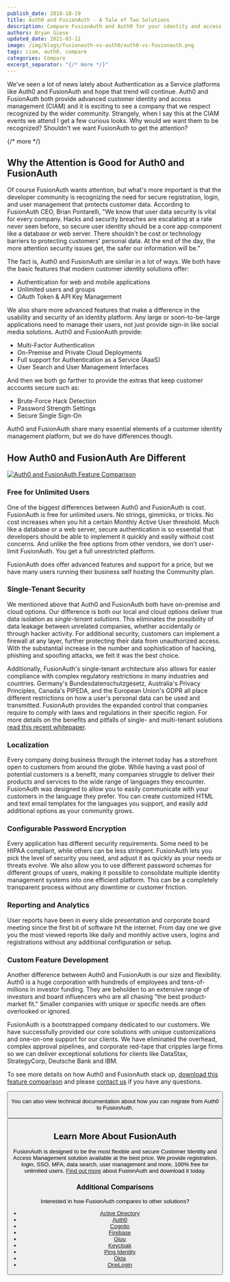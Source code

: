 ```yaml
---
publish_date: 2018-10-19 
title: Auth0 and FusionAuth - A Tale of Two Solutions
description: Compare FusionAuth and Auth0 for your identity and access management solution.
authors: Bryan Giese
updated_date: 2021-03-11
image: /img/blogs/fusionauth-vs-auth0/auth0-vs-fusionauth.png
tags: ciam, auth0, compare
categories: Compare
excerpt_separator: "{/* more */}"
---
```


We've seen a lot of news lately about Authentication as a Service platforms like Auth0 and FusionAuth and hope that trend will continue. Auth0 and FusionAuth both provide advanced customer identity and access management (CIAM) and it is exciting to see a company that we respect recognized by the wider community. Strangely, when I say this at the CIAM events we attend I get a few curious looks. Why would we want them to be recognized? Shouldn't we want FusionAuth to get the attention?

{/* more */}

## Why the Attention is Good for Auth0 and FusionAuth

Of course FusionAuth wants attention, but what's more important is that the developer community is recognizing the need for secure registration, login, and user management that protects customer data. According to FusionAuth CEO, Brian Pontarelli, "We know that user data security is vital for every company. Hacks and security breaches are escalating at a rate never seen before, so secure user identity should be a core app component like a database or web server. There shouldn't be cost or technology barriers to protecting customers' personal data. At the end of the day, the more attention security issues get, the safer our information will be."

The fact is, Auth0 and FusionAuth are similar in a lot of ways. We both have the basic features that modern customer identity solutions offer:
* Authentication for web and mobile applications
* Unlimited users and groups
* OAuth Token & API Key Management

We also share more advanced features that make a difference in the usability and security of an identity platform. Any large or soon-to-be-large applications need to manage their users, not just provide sign-in like social media solutions. Auth0 and FusionAuth provide:
* Multi-Factor Authentication
* On-Premise and Private Cloud Deployments
* Full support for Authentication as a Service (AaaS)
* User Search and User Management Interfaces

And then we both go farther to provide the extras that keep customer accounts secure such as:
* Brute-Force Hack Detection
* Password Strength Settings
* Secure Single Sign-On

Auth0 and FusionAuth share many essential elements of a customer identity management platform, but we do have differences though.

## How Auth0 and FusionAuth Are Different

[![Auth0 and FusionAuth Feature Comparison](/img/blogs/fusionauth-vs-auth0/download-full-auth0-comparison.png)](/resources/fusionauth-vs-auth0.pdf)

### Free for Unlimited Users
One of the biggest differences between Auth0 and FusionAuth is cost. FusionAuth is free for unlimited users. No strings, gimmicks, or tricks. No cost increases when you hit a certain Monthly Active User threshold. Much like a database or a web server, secure authentication is so essential that developers should be able to implement it quickly and easily without cost concerns. And unlike the free options from other vendors, we don't user-limit FusionAuth. You get a full unrestricted platform. 

FusionAuth does offer advanced features and support for a price, but we have many users running their business self hosting the Community plan.

### Single-Tenant Security
We mentioned above that Auth0 and FusionAuth both have on-premise and cloud options. Our difference is both our local and cloud options deliver true data isolation as *single-tenant solutions*. This eliminates the possibility of data leakage between unrelated companies, whether accidentally or through hacker activity. For additional security, customers can implement a firewall at any layer, further protecting their data from unauthorized access. With the substantial increase in the number and sophistication of hacking, phishing and spoofing attacks, we felt it was the best choice. 

Additionally, FusionAuth's single-tenant architecture also allows for easier compliance with complex regulatory restrictions in many industries and countries. Germany's Bundesdatenschutzgesetz, Australia's Privacy Principles, Canada's PIPEDA, and the European Union's GDPR all place different restrictions on how a user's personal data can be used and transmitted. FusionAuth provides the expanded control that companies require to comply with laws and regulations in their specific region. For more details on the benefits and pitfalls of single- and multi-tenant solutions [read this recent whitepaper](/articles/identity-basics/multi-tenancy-vs-single-tenant-idaas-solutions "Single- vs. Multi-Tenant Paper").

### Localization
Every company doing business through the internet today has a storefront open to customers from around the globe. While having a vast pool of potential customers is a benefit, many companies struggle to deliver their products and services to the wide range of languages they encounter. FusionAuth was designed to allow you to easily communicate with your customers in the language they prefer. You can create customized HTML and text email templates for the languages you support, and easily add additional options as your community grows.

### Configurable Password Encryption
Every application has different security requirements. Some need to be HIPAA compliant, while others can be less stringent. FusionAuth lets you pick the level of security you need, and adjust it as quickly as your needs or threats evolve. We also allow you to use different password schemas for different groups of users, making it possible to consolidate multiple identity management systems into one efficient platform. This can be a completely transparent process without any downtime or customer friction.

### Reporting and Analytics
User reports have been in every slide presentation and corporate board meeting since the first bit of software hit the internet. From day one we give you the most viewed reports like daily and monthly active users, logins and registrations without any additional configuration or setup.

### Custom Feature Development
Another difference between Auth0 and FusionAuth is our size and flexibility. Auth0 is a huge corporation with hundreds of employees and tens-of-millions in investor funding. They are beholden to an extensive range of investors and board influencers who are all chasing "the best product-market fit." Smaller companies with unique or specific needs are often overlooked or ignored.

FusionAuth is a bootstrapped company dedicated to our customers. We have successfully provided our core solutions with unique customizations and one-on-one support for our clients. We have eliminated the overhead, complex approval pipelines, and corporate red-tape that cripples large firms so we can deliver exceptional solutions for clients like DataStax, StrategyCorp, Deutsche Bank and IBM.

To see more details on how Auth0 and FusionAuth stack up, [download this feature comparison](/resources/fusionauth-vs-auth0.pdf "Auth0 and FusionAuth Feature Comparison") and please [contact us](/contact "Contact Us") if you have any questions.

<Button href="/resources/fusionauth-vs-auth0.pdf" label="Download the Auth0 and FusionAuth Feature Comparison" />

You can also view technical documentation about how you can migrate from Auth0 to FusionAuth.

<Button href="/docs/lifecycle/migrate-users/bulk/auth0" label="View the Auth0 Technical Migration Guide" />

## Learn More About FusionAuth
FusionAuth is designed to be the most flexible and secure Customer Identity and Access Management solution available at the best price. We provide registration, login, SSO, MFA, data search, user management and more, 100% free for unlimited users. [Find out more](/ "FusionAuth Home") about FusionAuth and download it today.

### Additional Comparisons

Interested in how FusionAuth compares to other solutions?
- [Active Directory](/blog/2018/09/14/active-directory-and-fusionauth-ciam-comparison "Active Directory and FusionAuth")
- [Auth0](/blog/2018/10/19/auth0-and-fusionauth-a-tale-of-two-solutions "Auth0 and FusionAuth")
- [Cognito](/blog/2018/09/18/amazon-cognito-and-fusionauth-comparison "Amazon Cognito and FusionAuth")
- [Firebase](/blog/2018/10/02/firebase-and-fusionauth-ciam-comparison "Firebase and FusionAuth")
- [Gluu](/blog/2019/07/16/gluu-fusionauth-compare-identity-management-solutions "Gluu and FusionAuth")
- [Keycloak](/blog/2019/03/06/keycloak-fusionauth-comparison "Keycloak and FusionAuth")
- [Ping Identity](/blog/2018/10/08/quick-comparison-ping-identity-and-fusionauth "Ping Identity and FusionAuth")
- [Okta](/blog/2018/10/16/8-things-to-know-about-okta-and-fusionauth "Okta and FusionAuth")
- [OneLogin](/blog/2018/10/12/onelogin-and-fusionauth "OneLogin and FusionAuth")
